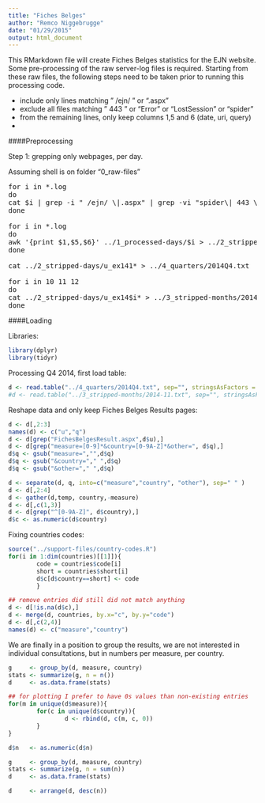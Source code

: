 ```yaml
---
title: "Fiches Belges"
author: "Remco Niggebrugge"
date: "01/29/2015"
output: html_document
---
```


This RMarkdown file will create Fiches Belges statistics for the EJN website. Some pre-processing of the raw server-log files is required. Starting from these raw files, the following steps need to be taken prior to running this processing code.

* include only lines matching " /ejn/ " or ".aspx"
* exclude all files matching " 443 " or "Error" or "LostSession" or "spider"
* from the remaining lines, only keep columns 1,5 and 6 (date, uri, query)
* 

####Preprocessing

Step 1: grepping only webpages, per day.

Assuming shell is on folder "0_raw-files"

<pre>
for i in *.log   
do
cat $i | grep -i " /ejn/ \|.aspx" | grep -vi "spider\| 443 \|ErrorPage\|LostSession" > ../1_processed-days/$i
done

for i in *.log
do
awk '{print $1,$5,$6}' ../1_processed-days/$i > ../2_stripped-days/$i
done

cat ../2_stripped-days/u_ex141* > ../4_quarters/2014Q4.txt

for i in 10 11 12
do
cat ../2_stripped-days/u_ex14$i* > ../3_stripped-months/2014-$i.txt
done
</pre>

####Loading

Libraries:

```r
library(dplyr)
library(tidyr)
```

Processing Q4 2014, first load table:

```r
d <- read.table("../4_quarters/2014Q4.txt", sep="", stringsAsFactors = FALSE)
#d <- read.table("../3_stripped-months/2014-11.txt", sep="", stringsAsFactors = FALSE)
```

Reshape data and only keep Fiches Belges Results pages:

```r
d <- d[,2:3]
names(d) <- c("u","q")
d <- d[grep("FichesBelgesResult.aspx",d$u),]
d <- d[grep("measure=[0-9]*&country=[0-9A-Z]*&other=", d$q),]
d$q <- gsub("measure=","",d$q)
d$q <- gsub("&country="," ",d$q)
d$q <- gsub("&other="," ",d$q)
```

```r
d <- separate(d, q, into=c("measure","country", "other"), sep=" " )
d <- d[,2:4]
d <- gather(d,temp, country,-measure)
d <- d[,c(1,3)]
d <- d[grep("^[0-9A-Z]", d$country),]
d$c <- as.numeric(d$country)
```

Fixing countries codes:

```r
source("../support-files/country-codes.R")
for(i in 1:dim(countries)[[1]]){
        code = countries$code[i]
        short = countries$short[i]
        d$c[d$country==short] <- code
        }

## remove entries did still did not match anything
d <- d[!is.na(d$c),]
d <- merge(d, countries, by.x="c", by.y="code")
d <- d[,c(2,4)]
names(d) <- c("measure","country")
```

We are finally in a position to group the results, we are not interested in individual consultations, but in numbers per measure, per country.

```r
g     <- group_by(d, measure, country)
stats <- summarize(g, n = n())
d     <- as.data.frame(stats)

## for plotting I prefer to have 0s values than non-existing entries
for(m in unique(d$measure)){
        for(c in unique(d$country)){
                d <- rbind(d, c(m, c, 0))
        }
}

d$n   <- as.numeric(d$n)

g     <- group_by(d, measure, country)
stats <- summarize(g, n = sum(n))
d     <- as.data.frame(stats)

d     <- arrange(d, desc(n))
```
